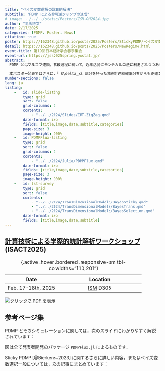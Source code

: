 ```yaml
---
title: "ベイズ変数選択の計算的解決"
subtitle: "PDMP による非可逆ジャンプの達成"
# image: ../../../static/Posters/ISM-OH2024.jpg
author: "司馬博文"
date: 2/17/2025
categories: [PDMP, Poster, News]
citation: true
poster: https://162348.github.io/posts/2025/Posters/StickyPDMP/ベイズ変数選択の計算的解決.pdf
detail: https://162348.github.io/posts/2025/Posters/NewRegime.html
event-title: 第19回日本統計学会春季集会
event-url: https://jss2025spring.ywstat.jp/
abstract: |
  PDMP とはマルコフ連鎖，拡散過程に続いて，近年活発にモンテカルロ法に利用されつつある連続時間マルコフ過程のクラスである．より速く収束するサンプラーが構成しやすいこと，モンテカルロ推定量にバイアスを導入しないようなサブサンプリング（バッチ実行）が可能であることから，近年特に統計・機械学習の分野でも注目が高まっている．
  
  本ポスター発表ではさらに，「 $\delta_x$ 部分を持った非絶対連続確率分布からも正確なサンプリングが可能」という PDMP に基づくモンテカルロ法の第３の美点に焦点を当て，特にベイズ変数選択を応用として取り上げる．
number-sections: false
lang: ja
listing: 
    -   id: slide-listing
        type: grid
        sort: false
        grid-columns: 1
        contents:
            - "../../2024/Slides/IRT-ZigZag.qmd"
        date-format: iso
        fields: [title,image,date,subtitle,categories]
        page-size: 3
        image-height: 100%
    -   id: PDMPFlux-listing
        type: grid
        sort: false
        grid-columns: 1
        contents:
            - "../../2024/Julia/PDMPFlux.qmd"
        date-format: iso
        fields: [title,image,date,subtitle,categories]
        page-size: 3
        image-height: 100%
    -   id: lst-survey
        type: grid
        sort: false
        contents:
            - "../../2024/TransDimensionalModels/BayesSticky.qmd"
            - "../../2024/TransDimensionalModels/BayesTrans.qmd"
            - "../../2024/TransDimensionalModels/BayesSelection.qmd"
        date-format: iso
        fields: [title,image,date,subtitle]
---
```


## [計算技術による学際的統計解析ワークショップ](https://okuno.net/events/ISACT2025) (ISACT2025)

| Date | Location |
|:---:|:------:|
| Feb. 17-18th, 2025 | [ISM](https://www.ism.ac.jp/access/index_j.html) D305 |

: {.active .hover .bordered .responsive-sm tbl-colwidths="[10,20]"}

[![クリックで PDF を表示](StickyPDMP/ベイズ変数選択の計算的解決.png)](StickyPDMP/ベイズ変数選択の計算的解決.pdf)

## 参考ページ集

PDMP とそのシミュレーションに関しては，次のスライドにわかりやすく解説されています：

::: {#slide-listing}
:::

図は全て発表者開発のパッケージ `PDMPFlux.jl` によるものです．

::: {#PDMPFlux-listing}
:::

Sticky PDMP [@Bierkens+2023] に関するさらに詳しい内容，またはベイズ変数選択一般については，次の記事にまとめています：

::: {#lst-survey}
:::

